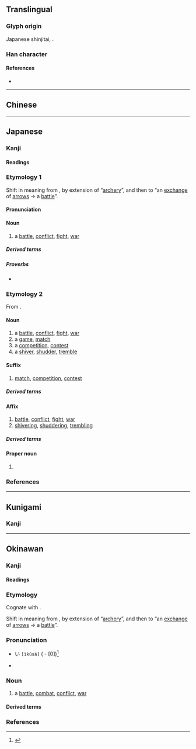 {{also|戰|战}}
{{character info/new}}
==Translingual==
{{Han simplified forms|戰|戦|战}}

===Glyph origin===
Japanese shinjitai, {{Han simp|戰|f=單|t=単|nocap=1}}.

===Han character===
{{Han char|rn=62|rad=戈|as=09|sn=13|four=93450|canj=FJI|ids=⿰単戈}}

====References====
* {{Han ref|kx=0413.241|dkj=11631|dj=0756.230|hdz=21409.041|uh=6226}}

----

==Chinese==
{{zh-see|戰|v}}

----

==Japanese==
{{ja-kanji forms|戦|戰}}

===Kanji===
{{ja-kanji|grade=4|rs=戈08|kyu=戰}}

====Readings====
{{ja-readings
|goon=せん
|kanon=せん
|kun=いくさ-, たたか-う<たたか-ふ, たたか-い<たたか-ひ, おのの-き<をのの-き, おのの-く<をのの-く, そよ-ぎ, そよ-ぐ, そよ-がす, わなな-く
}}

===Etymology 1===
{{ja-kanjitab|いくさ|yomi=kun}}

Shift in meaning from {{m|ja|軍|tr=ikusa||[[soldier]], [[army]]}}, by extension of “[[archery]]”, and then to “an [[exchange]] of [[arrow]]s → a [[battle]]”.

====Pronunciation====
{{ja-pron|いくさ|yomi=kun|acc=3|acc2=0|acc_ref=DJR,SMK2,ZAJ|acc2_ref=DJR}}

====Noun====
{{ja-noun|kyu=戰|いくさ}}

# {{lb|ja|archaic|sort=いくさ}} a [[battle]], [[conflict]], [[fight#Noun|fight]], [[war]]
#: {{synonyms|ja|合戦|tr=gassen|攻戦|tr2=kōsen|戦争|tr3=sensō|戦い|tr4=tatakai}}

=====Derived terms=====
{{col3-u|ja
|{{ja-r|歌 戦|うた いくさ}}
|{{ja-r|勝ち戦|かち-いくさ}}
|{{ja-r|竹釘 戦|たけくぎ いくさ}}
|{{ja-r|弔い戦|とむらい-いくさ}}
|{{ja-r|一 戦|ひと いくさ}}
|{{ja-r|負け戦|まけ-いくさ}}
|{{ja-r|私 戦|わたくし いくさ}}
}}

=====Proverbs=====
* {{ja-r|戦 を 見て 矢 を 矧ぐ|いくさ を みて や を はぐ|lit=[[fletch]]ing an [[arrow]] while [[see]]ing a [[battle]]}}

===Etymology 2===
{{ja-kanjitab|yomi=o|せん}}

From {{der|ja|ltc|sort=せん|-}} {{ltc-l|戰}}.

====Noun====
{{ja-noun|kyu=戰|せん}}

# a [[battle]], [[conflict]], [[fight#Noun|fight]], [[war]]
# a [[game]], [[match]]
# a [[competition]], [[contest]]
# a [[shiver#Noun|shiver]], [[shudder]], [[tremble#Noun|tremble]]

====Suffix====
{{ja-pos|suffix|kyu=戰|せん}}

# {{lb|ja|sort=せん|especially in|_|sports}} [[match]], [[competition]], [[contest]]

=====Derived terms=====
{{col3-u|ja
|{{ja-r|オープン戦|オープン-せん}}
|{{ja-r|延長%戦|えんちょう%せん}}
|{{ja-r|局所%戦|きょくしょ%-せん}}
|{{ja-r|慶早%戦|^けい-^そう%-せん}}
|{{ja-r|劇戦|げきせん|rom=-}}, {{ja-r|激戦|げきせん}}
|{{ja-r|後半%戦|こうはん%-せん}}
|{{ja-r|交流%戦|こうりゅう%-せん}}
|{{ja-r|持久%戦|じきゅう%-せん}}
|{{ja-r|終盤%戦|しゅうばん%-せん|[[endgame]]}}
|{{ja-r|選挙%戦|せんきょ%-せん}}
|{{ja-r|前半%戦|ぜんはん%-せん}}
|{{ja-r|早慶%-戦|^そう-^けい%-せん}}
|{{ja-r|争奪%戦|そうだつ%せん}}
|{{ja-r|タイトル戦|タイトル-せん}}
|{{ja-r|打撃%戦|だげき%-せん}}
|{{ja-r|投手%戦|とうしゅ%-せん}}
|{{ja-r|貧打%戦|ひんだ%-せん}}
|{{ja-r|凡戦|ぼんせん}}
|{{ja-r|乱打%戦|らんだ%-せん|[[slugfest]]}}
|{{ja-r|リーグ戦|リーグ-せん}}
}}

====Affix====
{{ja-pos|affix|kyu=戰|せん}}

# [[battle]], [[conflict]], [[fight#Noun|fight]], [[war]]
# [[shiver]]ing, [[shudder#Verb|shuddering]], [[tremble|trembling]]

=====Derived terms=====
{{col4-u|ja
|{{ja-r|戦戦|せんせん|rom=-}}, {{ja-r|戦々|せんせん}}
|{{ja-r|戦意|せんい|[[fighting]] [[spirit]]}}
|{{ja-r|戦役|せんえき}}
|{{ja-r|戦禍|せんか|war [[damage]]}}
|{{ja-r|戦技|せんぎ}}
|{{ja-r|戦記|せんき|war [[chronicle]]}}
|{{ja-r|戦況|せんきょう|war [[situation]]}}
|{{ja-r|戦勲|せんくん}}
|{{ja-r|戦訓|せんくん}}
|{{ja-r|戦鼓|せんこ}}
|{{ja-r|戦功|せんこう}}
|{{ja-r|戦国|せんごく}}
|{{ja-r|戦債|せんさい}}
|{{ja-r|戦事|せんじ}}
|{{ja-r|戦士|せんし|[[soldier]]}}
|{{ja-r|戦車|せんしゃ|[[tank]]}}
|{{ja-r|戦術|せんじゅつ|[[tactic]], [[tactics]]}}
|{{ja-r|戦書|せんしょ}}
|{{ja-r|戦勝|せんしょう|[[victory]], [[triumph]]}}
|{{ja-r|戦場|せんじょう|[[battlefield]]}}
|{{ja-r|戦陣|せんじん}}
|{{ja-r|戦勢|せんせい}}
|{{ja-r|戦前|せんぜん|[[pre-war]]}}
|{{ja-r|戦線|せんせん|[[frontline]]}}
|{{ja-r|戦争|せんそう|[[war]]}}
|{{ja-r|戦隊|せんたい|[[military]] [[squadron]]}}
|{{ja-r|戦闘|せんとう|[[battle]], [[combat]]}}
|{{ja-r|戦亡|せんぼう}}
|{{ja-r|戦法|せんぽう|[[tactic]]}}
|{{ja-r|戦袍|せんぽう}}
|{{ja-r|戦没|せんぼつ|death in war}}
|{{ja-r|戦友|せんゆう}}
|{{ja-r|戦慄|せんりつ|[[shudder]]}}
|{{ja-r|戦略|せんりゃく|[[strategy]]}}
|{{ja-r|一戦|いっせん}}
|{{ja-r|鏖戦|おうせん}}
|{{ja-r|外戦|がいせん}}
|{{ja-r|海戦|かいせん}}
|{{ja-r|火%戦|か%せん}}
|{{ja-r|合戦|かっせん}}
|{{ja-r|火兵%戦|かへい%せん}}
|{{ja-r|酣戦|かんせん}}
|{{ja-r|擬戦|ぎせん}}
|{{ja-r|騎戦|きせん}}
|{{ja-r|休戦|きゅうせん|[[truce]]}}
|{{ja-r|空戦|くうせん}}
|{{ja-r|空中%戦|くうちゅう%せん}}
|{{ja-r|継戦|けいせん}}
|{{ja-r|故戦|こせん}}
|{{ja-r|合戦|こうせん}}
|{{ja-r|作戦|さくせん|[[military]] [[operation]]}}
|{{ja-r|死戦|しせん}}
|{{ja-r|私戦|しせん}}
|{{ja-r|守戦|しゅせん}}
|{{ja-r|小戦|しょうせん}}
|{{ja-r|消耗%戦|しょうもう%せん}}
|{{ja-r|水戦|すいせん}}
|{{ja-r|正戦|せいせん}}
|{{ja-r|ゼロ戦|^ゼロせん}}
|{{ja-r|前哨%戦|ぜんしょう%せん}}
|{{ja-r|地上%戦|ちじょう%-せん}}
|{{ja-r|長期%戦|ちょうき%-せん}}
|{{ja-r|内戦|ないせん}}
|{{ja-r|難戦|なんせん}}
|{{ja-r|搏戦|はくせん}}
|{{ja-r|白戦|はくせん}}
|{{ja-r|白兵%戦|はくへい%せん}}
|{{ja-r|紛戦|ふんせん}}
|{{ja-r|防衛%戦|ぼうえい%-せん}}
|{{ja-r|立体%戦|りったい%-せん}}
|{{ja-r|零戦|^れいせん}}
}}

====Proper noun====
{{ja-pos|proper|kyu=戰|せん}}

# {{surname|ja|A=a|nodot=1|sort=-}}

===References===
<references/>

----

==Kunigami==

===Kanji===
{{head|xug|Han characters}}
{{ja-readings
|kun=[[ひくさー]] (<u>hikusā</u>, [[戦]]), [[たたﾟーか゚ん]] (<u>thatāka</u>n, [[戦ん]])
}}

----

==Okinawan==

===Kanji===
{{ryu-kanji}}

====Readings====
{{ryu-readings
|kun=いくさ-, たたか-ゆん
}}

===Etymology===
{{ryu-kanjitab|いくさ|yomi=k}}
Cognate with {{cog|ja|戦|tr=ikusa}}.

Shift in meaning from {{m|ryu|軍|tr=ikusa||[[soldier]], [[army]]}}, by extension of “[[archery]]”, and then to “an [[exchange]] of [[arrow]]s → a [[battle]]”.

===Pronunciation===
* {{a|{{ll|ja|首里|Shuri}}-{{ll|ja|那覇|Naha}}}} い{{ja-accent/high|くさ}} <tt>[ìkúsá]</tt> ({{ll|ja|平板型|Heiban}} - [0])<ref>{{R:Shuri-Naha Dialect Dictionary|イクサ|SN01133}}</ref>
* {{IPA|ryu|[ʔikusa]|sort=いくさ}}

===Noun===
{{ryu-noun|kyu=戰|いくさ}}

# a [[battle]], [[combat]], [[conflict]], [[war]]

====Derived terms====
{{col3-u|ryu
|{{m|ryu|戦後|tr=ikusaatu||[[postwar]], [[after]] the [[war]]; ''especially'', after [[World War II]]}}
|{{m|ryu|戦道具|tr=ikusa dōgu||[[instrument]] of [[war]], [[tool]] of war}}
|{{m|ryu|戦世|tr=ikusayū||[[war-torn]] [[era]]}}
|{{m|ryu|勝ち戦|tr=kachi-ikusa||[[victory]]}}
|{{m|ryu|負き戦|tr=maki-ikusa||[[defeat]]}}
}}

===References===
<references/>

{{c|ryu|War|sort=いくさ}}